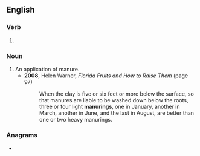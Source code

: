 ==English==

===Verb===
{{head|en|present participle}}

# {{present participle of|manure|lang=en|nocat=1}}

===Noun===
{{en-noun}}

# An application of manure.
#* '''2008''', Helen Warner, ''Florida Fruits and How to Raise Them'' (page 97)
#*: When the clay is five or six feet or more below the surface, so that manures are liable to be washed down below the roots, three or four light '''manurings''', one in January, another in March, another in June, and the last in August, are better than one or two heavy manurings.

===Anagrams===
* {{anagrams|en|unarming}}